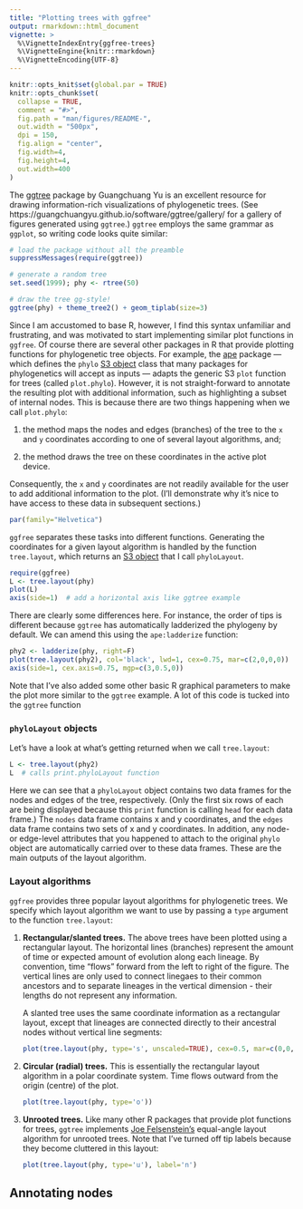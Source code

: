 ```yaml
---
title: "Plotting trees with ggfree"
output: rmarkdown::html_document
vignette: >
  %\VignetteIndexEntry{ggfree-trees}
  %\VignetteEngine{knitr::rmarkdown}
  %\VignetteEncoding{UTF-8}
---
```


```r
knitr::opts_knit$set(global.par = TRUE)
knitr::opts_chunk$set(
  collapse = TRUE,
  comment = "#>",
  fig.path = "man/figures/README-",
  out.width = "500px",
  dpi = 150,
  fig.align = "center",
  fig.width=4,
  fig.height=4,
  out.width=400
)
```



The [ggtree](https://github.com/YuLab-SMU/ggtree) package by Guangchuang Yu is an excellent resource for drawing information-rich visualizations of phylogenetic trees.
(See https://guangchuangyu.github.io/software/ggtree/gallery/ for a gallery of figures generated using `ggtree`.)
`ggtree` employs the same grammar as `ggplot`, so writing code looks quite similar:
```r
# load the package without all the preamble
suppressMessages(require(ggtree))

# generate a random tree
set.seed(1999); phy <- rtree(50)

# draw the tree gg-style!
ggtree(phy) + theme_tree2() + geom_tiplab(size=3)
```

Since I am accustomed to base R, however, I find this syntax unfamiliar and frustrating, and was motivated to start implementing similar plot functions in `ggfree`.
Of course there are several other packages in R that provide plotting functions for phylogenetic tree objects.
For example, the [ape](https://cran.r-project.org/web/packages/ape/index.html) package &mdash; which defines the `phylo` [S3 object](http://adv-r.had.co.nz/S3.html) class that many packages for phylogenetics will accept as inputs &mdash; adapts the generic S3 `plot` function for trees (called `plot.phylo`).
However, it is not straight-forward to annotate the resulting plot with additional information, such as highlighting a subset of internal nodes.
This is because there are two things happening when we call `plot.phylo`: 

1. the method maps the nodes and edges (branches) of the tree to the `x` and `y` coordinates according to one of several layout algorithms, and;

2. the method draws the tree on these coordinates in the active plot device.

Consequently, the `x` and `y` coordinates are not readily available for the user to add additional information to the plot.
(I'll demonstrate why it's nice to have access to these data in subsequent sections.)

```r
par(family="Helvetica")
```

`ggfree` separates these tasks into different functions.
Generating the coordinates for a given layout algorithm is handled by the function `tree.layout`, which returns an [S3 object](http://adv-r.had.co.nz/S3.html) that I call `phyloLayout`.
```r
require(ggfree)
L <- tree.layout(phy)
plot(L)
axis(side=1)  # add a horizontal axis like ggtree example
```

There are clearly some differences here.
For instance, the order of tips is different because `ggtree` has automatically ladderized the phylogeny by default.
We can amend this using the `ape:ladderize` function:
```r
phy2 <- ladderize(phy, right=F)
plot(tree.layout(phy2), col='black', lwd=1, cex=0.75, mar=c(2,0,0,0))
axis(side=1, cex.axis=0.75, mgp=c(3,0.5,0))
```
Note that I've also added some other basic R graphical parameters to make the plot more similar to the `ggtree` example.
A lot of this code is tucked into the `ggtree` function 


### `phyloLayout` objects

Let's have a look at what's getting returned when we call `tree.layout`:
```r
L <- tree.layout(phy2)
L  # calls print.phyloLayout function
```

Here we can see that a `phyloLayout` object contains two data frames for the nodes and edges of the tree, respectively.
(Only the first six rows of each are being displayed because this `print` function is calling `head` for each data frame.)
The `nodes` data frame contains x and y coordinates, and the `edges` data frame contains two sets of x and y coordinates.
In addition, any node- or edge-level attributes that you happened to attach to the original `phylo` object are automatically carried over to these data frames.
These are the main outputs of the layout algorithm.

### Layout algorithms

`ggfree` provides three popular layout algorithms for phylogenetic trees.
We specify which layout algorithm we want to use by passing a `type` argument to the function `tree.layout`:

1. **Rectangular/slanted trees.**  The above trees have been plotted using a rectangular layout.
The horizontal lines (branches) represent the amount of time or expected amount of evolution along each lineage.
By convention, time "flows" forward from the left to right of the figure.
The vertical lines are only used to connect linegaes to their common ancestors and to separate lineages in the vertical dimension - their lengths do not represent any information.

   A slanted tree uses the same coordinate information as a rectangular layout, except that lineages are connected directly to their ancestral nodes without vertical line segments:
   ```r
   plot(tree.layout(phy, type='s', unscaled=TRUE), cex=0.5, mar=c(0,0,0,3))
   ```

2. **Circular (radial) trees.**  This is essentially the rectangular layout algorithm in a polar coordinate system.  Time flows outward from the origin (centre) of the plot.
   ```r
   plot(tree.layout(phy, type='o'))
   ```

3. **Unrooted trees.**  Like many other R packages that provide plot functions for trees, `ggtree` implements [Joe Felsenstein's](https://en.wikipedia.org/wiki/Joseph_Felsenstein) equal-angle layout algorithm for unrooted trees.
Note that I've turned off tip labels because they become cluttered in this layout:
   ```r
   plot(tree.layout(phy, type='u'), label='n')
   ```


## Annotating nodes

